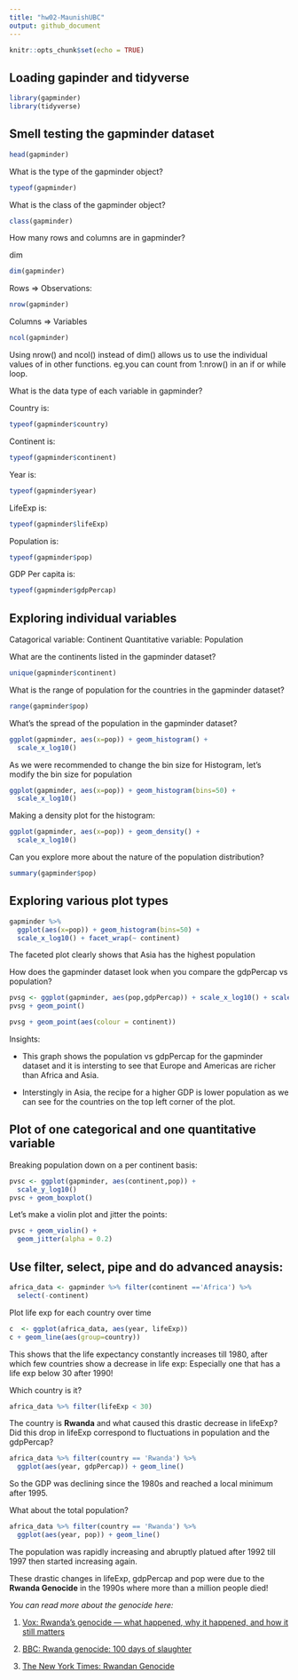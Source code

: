 ```yaml
---
title: "hw02-MaunishUBC"
output: github_document
---
```


```r
knitr::opts_chunk$set(echo = TRUE)
```

## Loading gapinder and tidyverse

```r
library(gapminder)
library(tidyverse)
```

## Smell testing the gapminder dataset
```r
head(gapminder)
```


What is the type of the gapminder object?
```r
typeof(gapminder)
```

What is the class of the gapminder object?
```r
class(gapminder)
```

How many rows and columns are in gapminder?

dim
```r
dim(gapminder)
```

Rows => Observations:
```r
nrow(gapminder)
```

Columns => Variables
```r
ncol(gapminder)
```

Using nrow() and ncol() instead of dim() allows us to use the individual values of in other functions.
eg.you can count from 1:nrow() in an if or while loop.

What is the data type of each variable  in gapminder?

Country is:
```r
typeof(gapminder$country)
```

Continent is:
```r
typeof(gapminder$continent)
```

Year is:
```r
typeof(gapminder$year)
```

LifeExp is:
```r
typeof(gapminder$lifeExp)
```

Population is:
```r
typeof(gapminder$pop)
```

GDP Per capita is:
```r
typeof(gapminder$gdpPercap)
```

## Exploring individual variables

Catagorical variable: Continent
Quantitative variable: Population


What are the continents listed in the gapminder dataset?
```r
unique(gapminder$continent)
```

What is the range of population for the countries in the gapminder dataset?
```r

range(gapminder$pop)

```

What's the spread of the population in the gapminder dataset?
```r
ggplot(gapminder, aes(x=pop)) + geom_histogram() +
  scale_x_log10()
```


As we were recommended to change the bin size for Histogram, let's modify the bin size for population
```r
ggplot(gapminder, aes(x=pop)) + geom_histogram(bins=50) +
  scale_x_log10() 
```


Making a density plot for the histogram:
```r
ggplot(gapminder, aes(x=pop)) + geom_density() +
  scale_x_log10() 
```

Can you explore more about the nature of the population distribution?
```r
summary(gapminder$pop)
```

## Exploring various plot types

```r
gapminder %>% 
  ggplot(aes(x=pop)) + geom_histogram(bins=50) +
  scale_x_log10() + facet_wrap(~ continent)
```

The faceted plot clearly shows that Asia has the highest population

How does the gapminder dataset look when you compare the gdpPercap vs population?
```r
pvsg <- ggplot(gapminder, aes(pop,gdpPercap)) + scale_x_log10() + scale_y_log10()
pvsg + geom_point()
```

```r
pvsg + geom_point(aes(colour = continent))
```

Insights:

- This graph shows the population vs gdpPercap for the gapminder dataset and it is intersting to see that Europe and Americas are richer than Africa and Asia.

- Interstingly in Asia, the recipe for a higher GDP is lower population as we can see for the countries on the top left corner of the plot.


## Plot of one categorical and one quantitative variable

Breaking population down on a per continent basis:
```r
pvsc <- ggplot(gapminder, aes(continent,pop)) +
  scale_y_log10()
pvsc + geom_boxplot()
```

Let's make a violin plot and jitter the points:

```r
pvsc + geom_violin() +
  geom_jitter(alpha = 0.2)
```


## Use filter, select, pipe and do advanced anaysis: 

```r
africa_data <- gapminder %>% filter(continent =='Africa') %>% 
  select(-continent)
```

Plot life exp for each country over time
```r
c  <- ggplot(africa_data, aes(year, lifeExp))
c + geom_line(aes(group=country))

```

This shows that the life expectancy constantly increases till 1980, after which few countries show a decrease in life exp: 
Especially one that has a life exp below 30 after 1990!

Which country is it?
```r
africa_data %>% filter(lifeExp < 30)
```

The country is **Rwanda** and what caused this drastic decrease in lifeExp?
Did this drop in lifeExp correspond to fluctuations in population and the gdpPercap?

```r
africa_data %>% filter(country == 'Rwanda') %>% 
  ggplot(aes(year, gdpPercap)) + geom_line()
```

So the GDP was declining since the 1980s and reached a local minimum after 1995.

What about the total population? 
```r
africa_data %>% filter(country == 'Rwanda') %>% 
  ggplot(aes(year, pop)) + geom_line()
```

The population was rapidly increasing and abruptly platued after 1992 till 1997 then started increasing again.

These drastic changes in lifeExp, gdpPercap and pop were due to the **Rwanda Genocide** in the 1990s where more than a million people died! 

*You can read more about the genocide here:*

1. [Vox: Rwanda's genocide — what happened, why it happened, and how it still matters](https://www.vox.com/2014/4/10/5590646/rwandan-genocide-anniversary)

2. [BBC: Rwanda genocide: 100 days of slaughter](https://www.bbc.com/news/world-africa-26875506)

3. [The New York Times: Rwandan Genocide](https://www.nytimes.com/topic/destination/rwandan-genocide)
